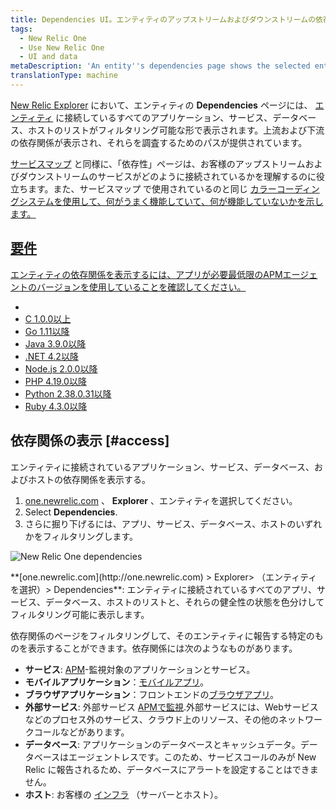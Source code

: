 ```yaml
---
title: Dependencies UI。エンティティのアップストリームおよびダウンストリームの依存関係の表示
tags:
  - New Relic One
  - Use New Relic One
  - UI and data
metaDescription: 'An entity''s dependencies page shows the selected entity''s upstream and downstream dependencies for apps, services, databases, and hosts.'
translationType: machine
---
```



[New Relic Explorer](/docs/new-relic-one/use-new-relic-one/ui-data/new-relic-one-entity-explorer-view-performance-across-apps-services-hosts) において、エンティティの **Dependencies** ページには、 [エンティティ](/docs/new-relic-one/use-new-relic-one/core-concepts/what-entity-new-relic) に接続しているすべてのアプリケーション、サービス、データベース、ホストのリストがフィルタリング可能な形で表示されます。上流および下流の依存関係が表示され、それらを調査するためのパスが提供されています。

[サービスマップ](/docs/understand-dependencies/understand-system-dependencies/service-maps/service-maps-new-relic-one) と同様に、「依存性」ページは、お客様のアップストリームおよびダウンストリームのサービスがどのように接続されているかを理解するのに役立ちます。また、サービスマップ で使用されているのと同じ [カラーコーディングシステムを使用して、何がうまく機能していて、何が機能していないかを示します。](/docs/understand-dependencies/understand-system-dependencies/service-maps/service-maps-new-relic-one#alerts)

## [要件](/docs/understand-dependencies/understand-system-dependencies/service-maps/service-maps-new-relic-one#alerts)

[エンティティの依存関係を表示するには、アプリが必要最低限のAPMエージェントのバージョンを使用していることを確認してください。](/docs/understand-dependencies/understand-system-dependencies/service-maps/service-maps-new-relic-one#alerts)

* [](/docs/understand-dependencies/understand-system-dependencies/service-maps/service-maps-new-relic-one#alerts)
* [](/docs/understand-dependencies/understand-system-dependencies/service-maps/service-maps-new-relic-one#alerts)[C 1.0.0以上](/docs/release-notes/agent-release-notes/c-sdk-release-notes)
* [Go 1.11以降](/docs/release-notes/agent-release-notes/go-release-notes)
* [Java 3.9.0以降](/docs/release-notes/agent-release-notes/java-release-notes)
* [.NET 4.2以降](/docs/release-notes/agent-release-notes/net-release-notes)
* [Node.js 2.0.0以降](/docs/release-notes/agent-release-notes/nodejs-release-notes)
* [PHP 4.19.0以降](/docs/release-notes/agent-release-notes/php-release-notes)
* [Python 2.38.0.31以降](/docs/release-notes/agent-release-notes/python-release-notes)
* [Ruby 4.3.0以降](/docs/release-notes/agent-release-notes/ruby-release-notes)

## 依存関係の表示 [#access]

エンティティに接続されているアプリケーション、サービス、データベース、およびホストの依存関係を表示する。

1. [one.newrelic.com](http://one.newrelic.com) 、 **Explorer** 、エンティティを選択してください。
2. Select **Dependencies**.
3. さらに掘り下げるには、アプリ、サービス、データベース、ホストのいずれかをフィルタリングします。

<img
  title="NR1_dependencies.png"
  alt="New Relic One dependencies"
  src={newRelicOneDependenciesUi}
/>

<figcaption>
  **[one.newrelic.com](http://one.newrelic.com) > Explorer> （エンティティを選択）> Dependencies**: エンティティに接続されているすべてのアプリ、サービス、データベース、ホストのリストと、それらの健全性の状態を色分けしてフィルタリング可能に表示します。
</figcaption>

依存関係のページをフィルタリングして、そのエンティティに報告する特定のものを表示することができます。依存関係には次のようなものがあります。

* **サービス**: [APM](/docs/apm)-監視対象のアプリケーションとサービス。
* **モバイルアプリケーション**：[モバイルアプリ](/docs/mobile-monitoring)。
* **ブラウザアプリケーション**：フロントエンドの[ブラウザアプリ](/docs/browser)。
* **外部サービス**: 外部サービス [APMで監視](/docs/apm/applications-menu/monitoring/external-services-page).外部サービスには、Webサービスなどのプロセス外のサービス、クラウド上のリソース、その他のネットワークコールなどがあります。
* **データベース**: アプリケーションのデータベースとキャッシュデータ。データベースはエージェントレスです。このため、サービスコールのみが New Relic に報告されるため、データベースにアラートを設定することはできません。
* **ホスト**: お客様の [インフラ](/docs/infrastructure) （サーバーとホスト）。